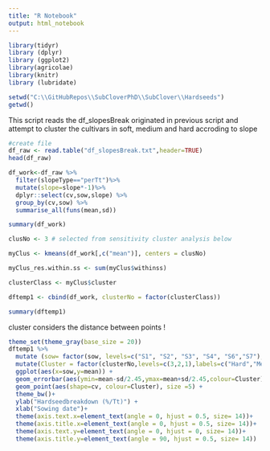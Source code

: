 ```yaml
---
title: "R Notebook"
output: html_notebook
---
```



```r
library(tidyr)
library (dplyr)
library (ggplot2)
library(agricolae)
library(knitr)
library (lubridate)

```


```r
setwd("C:\\GitHubRepos\\SubCloverPhD\\SubClover\\Hardseeds")
getwd()
```



This script reads the df_slopesBreak originated in previous script and attempt to cluster the cultivars in soft, medium and hard accroding to slope 

```r
#create file
df_raw <- read.table("df_slopesBreak.txt",header=TRUE)
head(df_raw)
```
```r
df_work<-df_raw %>% 
  filter(slopeType=="perTt")%>%
  mutate(slope=slope*-1)%>%
  dplyr::select(cv,sow,slope) %>%
  group_by(cv,sow) %>%
  summarise_all(funs(mean,sd))

summary(df_work)
```




```r
clusNo <- 3 # selected from sensitivity cluster analysis below

myClus <- kmeans(df_work[,c("mean")], centers = clusNo)

myClus_res.within.ss <- sum(myClus$withinss)

clusterClass <- myClus$cluster

dftemp1 <- cbind(df_work, clusterNo = factor(clusterClass))

summary(dftemp1)

```

cluster considers the distance between points !

```r
theme_set(theme_gray(base_size = 20))
dftemp1 %>%
  mutate (sow= factor(sow, levels=c("S1", "S2", "S3", "S4", "S6","S7"),labels=c("June", "July", "September", "November", "February","March")))%>%
  mutate(Cluster = factor(clusterNo,levels=c(3,2,1),labels=c("Hard","Medium", "Soft")))  %>%
  ggplot(aes(x=sow,y=mean)) +
  geom_errorbar(aes(ymin=mean-sd/2.45,ymax=mean+sd/2.45,colour=Cluster),alpha=0.8, width=0.5, linetype=2)+
  geom_point(aes(shape=cv, colour=Cluster), size =5) +
  theme_bw()+
  ylab("Hardseedbreakdown (%/Tt)") +
  xlab("Sowing date")+
  theme(axis.text.x=element_text(angle = 0, hjust = 0.5, size= 14))+
  theme(axis.title.x=element_text(angle = 0, hjust = 0.5, size= 14))+
  theme(axis.text.y=element_text(angle = 0, hjust = 0, size= 14))+
  theme(axis.title.y=element_text(angle = 90, hjust = 0.5, size= 14))
```

